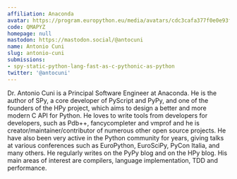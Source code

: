 ```yaml
---
affiliation: Anaconda
avatar: https://program.europython.eu/media/avatars/cdc3cafa377f0e0e93fc69636021ef65_Uf9XcVF.jpg
code: QMAPYZ
homepage: null
mastodon: https://mastodon.social/@antocuni
name: Antonio Cuni
slug: antonio-cuni
submissions:
- spy-static-python-lang-fast-as-c-pythonic-as-python
twitter: '@antocuni'
---
```


Dr. Antonio Cuni is a Principal Software Engineer at Anaconda. He is the author of SPy, a core developer of PyScript and PyPy, and one of the founders of the HPy project, which aims to design a better and more modern C API for Python. He loves to write tools from developers for developers, such as Pdb++, fancycompleter and vmprof and he is creator/maintainer/contributor of numerous other open source projects. He have also been very active in the Python community for years, giving talks at various conferences such as EuroPython, EuroSciPy, PyCon Italia, and many others. He regularly writes on the PyPy blog and on the HPy blog. His main areas of interest are compilers, language implementation, TDD and performance.
